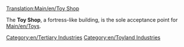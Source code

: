 [[Translation:Main/en/Toy Shop]]
{{en/Industries|image=ToyShop.png
|name=Toy Shop
|climates=[[Main/en/Climates#Toyland|Toyland]]
|accepts=[[Main/en/Toys]]
|produces=Nothing
|notes=Not present in other [[Main/en/Climates]].
}}

The '''Toy Shop''', a fortress-like building, is the sole acceptance point for [[Main/en/Toys]].

{{en/Navbox Industries}}

[[Category:en/Tertiary Industries]]
[[Category:en/Toyland Industries]]